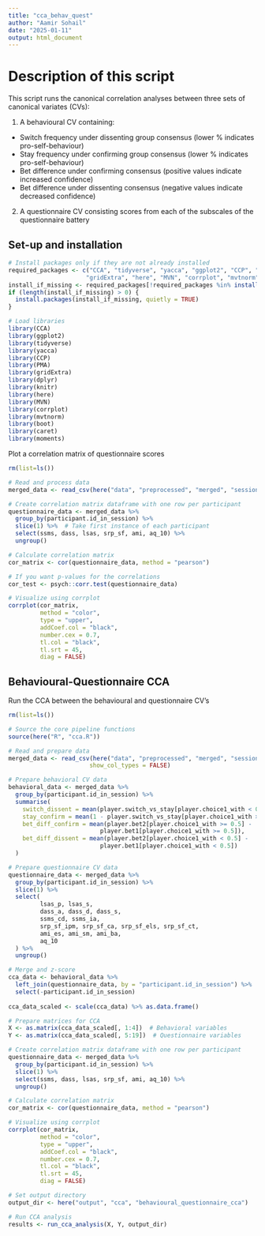 ```yaml
---
title: "cca_behav_quest"
author: "Aamir Sohail"
date: "2025-01-11"
output: html_document
---
```


# Description of this script

This script runs the canonical correlation analyses between three sets of canonical variates (CVs):

1. A behavioural CV containing:
* Switch frequency under dissenting group consensus (lower % indicates pro-self-behaviour)
* Stay frequency under confirming group consensus (lower % indicates pro-self-behaviour)
* Bet difference under confirming consensus (positive values indicate increased confidence)
* Bet difference under dissenting consensus (negative values indicate decreased confidence)

2. A questionnaire CV consisting scores from each of the subscales of the questionnaire battery

## Set-up and installation

```r
# Install packages only if they are not already installed
required_packages <- c("CCA", "tidyverse", "yacca", "ggplot2", "CCP", "PMA", 
                      "gridExtra", "here", "MVN", "corrplot", "mvtnorm", "boot", "caret", "moments")
install_if_missing <- required_packages[!required_packages %in% installed.packages()]
if (length(install_if_missing) > 0) {
  install.packages(install_if_missing, quietly = TRUE)
}

# Load libraries
library(CCA)
library(ggplot2)
library(tidyverse)
library(yacca)
library(CCP)
library(PMA)
library(gridExtra)
library(dplyr)
library(knitr)
library(here)
library(MVN)
library(corrplot)
library(mvtnorm)
library(boot)
library(caret)
library(moments)
```

Plot a correlation matrix of questionnaire scores

```r
rm(list=ls())

# Read and process data
merged_data <- read_csv(here("data", "preprocessed", "merged", "sessions", "otree_prolific_merged_filtered_2025-06-03.csv"), show_col_types = FALSE)

# Create correlation matrix dataframe with one row per participant
questionnaire_data <- merged_data %>%
  group_by(participant.id_in_session) %>%
  slice(1) %>%  # Take first instance of each participant
  select(ssms, dass, lsas, srp_sf, ami, aq_10) %>%
  ungroup()

# Calculate correlation matrix
cor_matrix <- cor(questionnaire_data, method = "pearson")

# If you want p-values for the correlations
cor_test <- psych::corr.test(questionnaire_data)

# Visualize using corrplot
corrplot(cor_matrix, 
         method = "color",
         type = "upper",
         addCoef.col = "black",
         number.cex = 0.7,
         tl.col = "black",
         tl.srt = 45,
         diag = FALSE)
```

## Behavioural-Questionnaire CCA

Run the CCA between the behavioural and questionnaire CV's

```r
rm(list=ls())

# Source the core pipeline functions
source(here("R", "cca.R"))

# Read and prepare data
merged_data <- read_csv(here("data", "preprocessed", "merged", "sessions", "otree_prolific_merged_filtered_2025-06-03.csv"), 
                       show_col_types = FALSE)

# Prepare behavioral CV data
behavioral_data <- merged_data %>%
  group_by(participant.id_in_session) %>%
  summarise(
    switch_dissent = mean(player.switch_vs_stay[player.choice1_with < 0.5]) * 100,
    stay_confirm = mean(1 - player.switch_vs_stay[player.choice1_with >= 0.5]) * 100,
    bet_diff_confirm = mean(player.bet2[player.choice1_with >= 0.5] - 
                          player.bet1[player.choice1_with >= 0.5]),
    bet_diff_dissent = mean(player.bet2[player.choice1_with < 0.5] - 
                          player.bet1[player.choice1_with < 0.5])
  )

# Prepare questionnaire CV data
questionnaire_data <- merged_data %>%
  group_by(participant.id_in_session) %>%
  slice(1) %>%  
  select(
         lsas_p, lsas_s, 
         dass_a, dass_d, dass_s,
         ssms_cd, ssms_ia,
         srp_sf_ipm, srp_sf_ca, srp_sf_els, srp_sf_ct,
         ami_es, ami_sm, ami_ba,
         aq_10
  ) %>%
  ungroup()

# Merge and z-score
cca_data <- behavioral_data %>%
  left_join(questionnaire_data, by = "participant.id_in_session") %>%
  select(-participant.id_in_session)
 
cca_data_scaled <- scale(cca_data) %>% as.data.frame()

# Prepare matrices for CCA
X <- as.matrix(cca_data_scaled[, 1:4])  # Behavioral variables
Y <- as.matrix(cca_data_scaled[, 5:19])  # Questionnaire variables

# Create correlation matrix dataframe with one row per participant
questionnaire_data <- merged_data %>%
  group_by(participant.id_in_session) %>%
  slice(1) %>%  
  select(ssms, dass, lsas, srp_sf, ami, aq_10) %>%
  ungroup()

# Calculate correlation matrix
cor_matrix <- cor(questionnaire_data, method = "pearson")

# Visualize using corrplot
corrplot(cor_matrix, 
         method = "color",
         type = "upper",
         addCoef.col = "black",
         number.cex = 0.7,
         tl.col = "black",
         tl.srt = 45,
         diag = FALSE)

# Set output directory
output_dir <- here("output", "cca", "behavioural_questionnaire_cca")

# Run CCA analysis
results <- run_cca_analysis(X, Y, output_dir)
```

